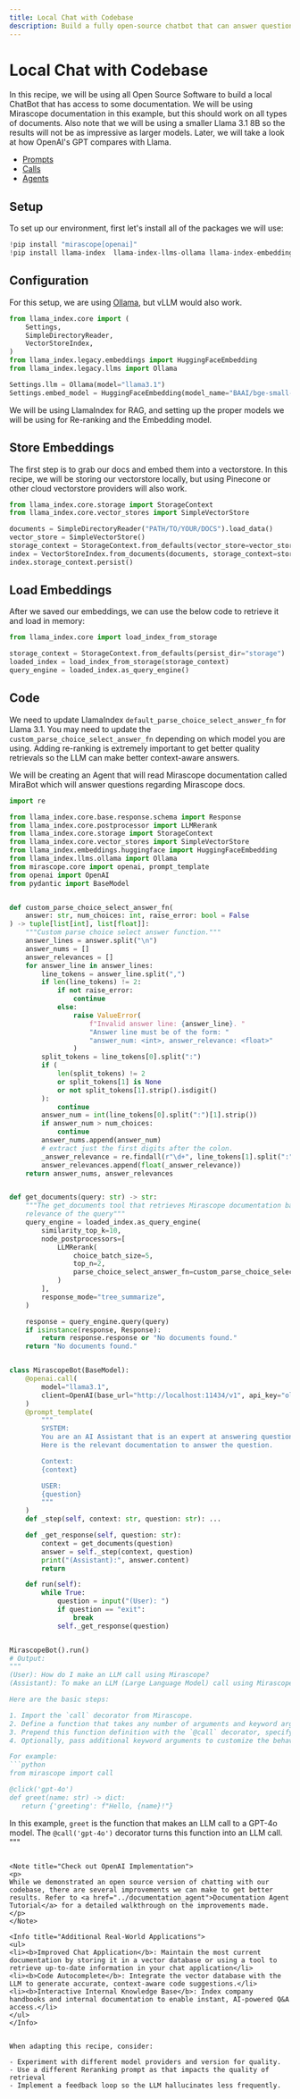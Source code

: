 ```yaml
---
title: Local Chat with Codebase
description: Build a fully open-source chatbot that can answer questions about documentation using Llama 3.1 and LlamaIndex for retrieval-augmented generation.
---
```


# Local Chat with Codebase

In this recipe, we will be using all Open Source Software to build a local ChatBot that has access to some documentation. We will be using Mirascope documentation in this example, but this should work on all types of documents. Also note that we will be using a smaller Llama 3.1 8B so the results will not be as impressive as larger models. Later, we will take a look at how OpenAI's GPT compares with Llama.

<Info title="Mirascope Concepts Used" collapsible={true} defaultOpen={false}>
<ul>
<li><a href="/docs/mirascope/learn/prompts/">Prompts</a></li>
<li><a href="/docs/mirascope/learn/calls/">Calls</a></li>
<li><a href="/docs/mirascope/learn/agents/">Agents</a></li>
</ul>
</Info>

## Setup

To set up our environment, first let's install all of the packages we will use:


```python
!pip install "mirascope[openai]"
!pip install llama-index  llama-index-llms-ollama llama-index-embeddings-huggingface huggingface
```

## Configuration

For this setup, we are using [Ollama](https://github.com/ollama/ollama), but vLLM would also work.


```python
from llama_index.core import (
    Settings,
    SimpleDirectoryReader,
    VectorStoreIndex,
)
from llama_index.legacy.embeddings import HuggingFaceEmbedding
from llama_index.legacy.llms import Ollama

Settings.llm = Ollama(model="llama3.1")
Settings.embed_model = HuggingFaceEmbedding(model_name="BAAI/bge-small-en-v1.5")
```


We will be using LlamaIndex for RAG, and setting up the proper models we will be using for Re-ranking and the Embedding model.

## Store Embeddings

The first step is to grab our docs and embed them into a vectorstore. In this recipe, we will be storing our vectorstore locally, but using Pinecone or other cloud vectorstore providers will also work.



```python
from llama_index.core.storage import StorageContext
from llama_index.core.vector_stores import SimpleVectorStore

documents = SimpleDirectoryReader("PATH/TO/YOUR/DOCS").load_data()
vector_store = SimpleVectorStore()
storage_context = StorageContext.from_defaults(vector_store=vector_store)
index = VectorStoreIndex.from_documents(documents, storage_context=storage_context)
index.storage_context.persist()
```


## Load Embeddings

After we saved our embeddings, we can use the below code to retrieve it and load in memory:




```python
from llama_index.core import load_index_from_storage

storage_context = StorageContext.from_defaults(persist_dir="storage")
loaded_index = load_index_from_storage(storage_context)
query_engine = loaded_index.as_query_engine()
```


## Code

We need to update LlamaIndex `default_parse_choice_select_answer_fn` for Llama 3.1. You may need to update the `custom_parse_choice_select_answer_fn` depending on which model you are using. Adding re-ranking is extremely important to get better quality retrievals so the LLM can make better context-aware answers.

We will be creating an Agent that will read Mirascope documentation called MiraBot which will answer questions regarding Mirascope docs.



```python
import re

from llama_index.core.base.response.schema import Response
from llama_index.core.postprocessor import LLMRerank
from llama_index.core.storage import StorageContext
from llama_index.core.vector_stores import SimpleVectorStore
from llama_index.embeddings.huggingface import HuggingFaceEmbedding
from llama_index.llms.ollama import Ollama
from mirascope.core import openai, prompt_template
from openai import OpenAI
from pydantic import BaseModel


def custom_parse_choice_select_answer_fn(
    answer: str, num_choices: int, raise_error: bool = False
) -> tuple[list[int], list[float]]:
    """Custom parse choice select answer function."""
    answer_lines = answer.split("\n")
    answer_nums = []
    answer_relevances = []
    for answer_line in answer_lines:
        line_tokens = answer_line.split(",")
        if len(line_tokens) != 2:
            if not raise_error:
                continue
            else:
                raise ValueError(
                    f"Invalid answer line: {answer_line}. "
                    "Answer line must be of the form: "
                    "answer_num: <int>, answer_relevance: <float>"
                )
        split_tokens = line_tokens[0].split(":")
        if (
            len(split_tokens) != 2
            or split_tokens[1] is None
            or not split_tokens[1].strip().isdigit()
        ):
            continue
        answer_num = int(line_tokens[0].split(":")[1].strip())
        if answer_num > num_choices:
            continue
        answer_nums.append(answer_num)
        # extract just the first digits after the colon.
        _answer_relevance = re.findall(r"\d+", line_tokens[1].split(":")[1].strip())[0]
        answer_relevances.append(float(_answer_relevance))
    return answer_nums, answer_relevances


def get_documents(query: str) -> str:
    """The get_documents tool that retrieves Mirascope documentation based on the
    relevance of the query"""
    query_engine = loaded_index.as_query_engine(
        similarity_top_k=10,
        node_postprocessors=[
            LLMRerank(
                choice_batch_size=5,
                top_n=2,
                parse_choice_select_answer_fn=custom_parse_choice_select_answer_fn,
            )
        ],
        response_mode="tree_summarize",
    )

    response = query_engine.query(query)
    if isinstance(response, Response):
        return response.response or "No documents found."
    return "No documents found."


class MirascopeBot(BaseModel):
    @openai.call(
        model="llama3.1",
        client=OpenAI(base_url="http://localhost:11434/v1", api_key="ollama"),
    )
    @prompt_template(
        """
        SYSTEM:
        You are an AI Assistant that is an expert at answering questions about Mirascope.
        Here is the relevant documentation to answer the question.

        Context:
        {context}

        USER:
        {question}
        """
    )
    def _step(self, context: str, question: str): ...

    def _get_response(self, question: str):
        context = get_documents(question)
        answer = self._step(context, question)
        print("(Assistant):", answer.content)
        return

    def run(self):
        while True:
            question = input("(User): ")
            if question == "exit":
                break
            self._get_response(question)


MirascopeBot().run()
# Output:
"""
(User): How do I make an LLM call using Mirascope?
(Assistant): To make an LLM (Large Language Model) call using Mirascope, you can use the `call` decorator provided by Mirascope.

Here are the basic steps:

1. Import the `call` decorator from Mirascope.
2. Define a function that takes any number of arguments and keyword arguments. This will be the function that makes the LLM call.
3. Prepend this function definition with the `@call` decorator, specifying the name of the model you want to use (e.g., "gpt-4o").
4. Optionally, pass additional keyword arguments to customize the behavior of the LLM call.

For example:
```python
from mirascope import call

@click('gpt-4o')
def greet(name: str) -> dict:
   return {'greeting': f"Hello, {name}!"}
```
In this example, `greet` is the function that makes an LLM call to a GPT-4o model. The `@call('gpt-4o')` decorator turns this function into an LLM call.
"""
```

<Note title="Check out OpenAI Implementation">
<p>
While we demonstrated an open source version of chatting with our codebase, there are several improvements we can make to get better results. Refer to <a href="../documentation_agent">Documentation Agent Tutorial</a> for a detailed walkthrough on the improvements made.
</p>
</Note>

<Info title="Additional Real-World Applications">
<ul>
<li><b>Improved Chat Application</b>: Maintain the most current documentation by storing it in a vector database or using a tool to retrieve up-to-date information in your chat application</li>
<li><b>Code Autocomplete</b>: Integrate the vector database with the LLM to generate accurate, context-aware code suggestions.</li>
<li><b>Interactive Internal Knowledge Base</b>: Index company handbooks and internal documentation to enable instant, AI-powered Q&A access.</li>
</ul>
</Info>


When adapting this recipe, consider:

- Experiment with different model providers and version for quality.
- Use a different Reranking prompt as that impacts the quality of retrieval
- Implement a feedback loop so the LLM hallucinates less frequently.

